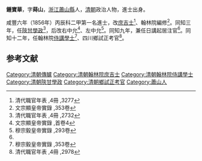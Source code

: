 '''鍾寶華'''，字'''蒔山'''，[[浙江|浙江]][[蕭山縣|蕭山縣]]人，[[清朝|清朝]]政治人物，進士出身。

咸豐六年（1856年）丙辰科二甲第一名進士，改[[庶吉士|庶吉士]]<ref>清代職官年表 ,4冊 ,3277</ref>、翰林院編修<ref>文宗顯皇帝實錄 ,353卷</ref>。同知三年，任[[陝甘|陝甘]][[學政|學政]]<ref>清代職官年表 ,4冊 ,2732</ref>，后改右中允<ref>文宗顯皇帝實錄 ,首卷4</ref>、左中允<ref name="#1">穆宗毅皇帝實錄 ,293卷</ref>。同知九年，兼任日講起居注官<ref name="#1"/>。同知十二年，任翰林院[[侍講學士|侍講學士]]<ref>穆宗毅皇帝實錄 ,353卷</ref>、四川鄉試正考官<ref>清代職官年表 ,4冊 ,2978</ref>。

==参考文献==
{{reflist|2}}
{{清朝人物小作品}}
{{咸豐六年丙辰科殿試金榜}}
{{DEFAULTSORT:Zhong鍾}}
[[Category:清朝傳臚|Category:清朝傳臚]]
[[Category:清朝翰林院庶吉士|Category:清朝翰林院庶吉士]]
[[Category:清朝翰林院侍講學士|Category:清朝翰林院侍講學士]]
[[Category:清朝陝甘學政|Category:清朝陝甘學政]]
[[Category:清朝鄉試正考官|Category:清朝鄉試正考官]]
[[Category:蕭山人|Category:蕭山人]]
